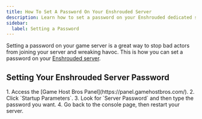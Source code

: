 ```yaml
---
title: How To Set A Password On Your Enshrouded Server
description: Learn how to set a password on your Enshrouded dedicated server to make it private.
sidebar:
  label: Setting a Password
---
```


Setting a password on your game server is a great way to stop bad actors from joining your server and wreaking havoc. This is how you can set a password on your [Enshrouded server](https://www.gamehostbros.com/enshrouded-server-hosting/).

## Setting Your Enshrouded Server Password

<Steps>
1. Access the [Game Host Bros Panel](https://panel.gamehostbros.com/).
2. Click `Startup Parameters`.
3. Look for `Server Password` and then type the password you want.
4. Go back to the console page, then restart your server.
</Steps>